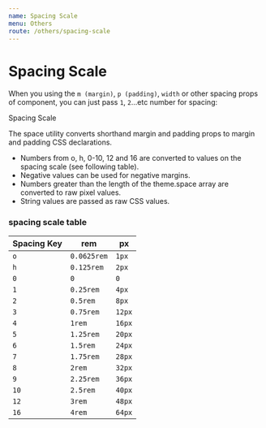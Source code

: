```yaml
---
name: Spacing Scale
menu: Others
route: /others/spacing-scale
---
```



# Spacing Scale

When you using the `m (margin)`, `p (padding)`, `width` or other spacing props of component, you can just pass `1`, `2`...etc number for spacing:

<Playground>
  <Box p={4} bg="gray300">
    <Box py="20px" bg="gray400">
      <Box ml={80} p={10} bg="gray500">
        Spacing Scale
      </Box>
    </Box>
  </Box>
</Playground>

The space utility converts shorthand margin and padding props to margin and padding CSS declarations.

- Numbers from o, h, 0-10, 12 and 16 are converted to values on the spacing scale (see following table).
- Negative values can be used for negative margins.
- Numbers greater than the length of the theme.space array are converted to raw pixel values.
- String values are passed as raw CSS values.

### spacing scale table

| Spacing Key | rem         | px     |
| ----------- | ----------- | ------ |
| `o`         | `0.0625rem` | `1px`  |
| `h`         | `0.125rem`  | `2px`  |
| `0`         | `0`         | `0`    |
| `1`         | `0.25rem`   | `4px`  |
| `2`         | `0.5rem`    | `8px`  |
| `3`         | `0.75rem`   | `12px` |
| `4`         | `1rem`      | `16px` |
| `5`         | `1.25rem`   | `20px` |
| `6`         | `1.5rem`    | `24px` |
| `7`         | `1.75rem`   | `28px` |
| `8`         | `2rem`      | `32px` |
| `9`         | `2.25rem`   | `36px` |
| `10`        | `2.5rem`    | `40px` |
| `12`        | `3rem`      | `48px` |
| `16`        | `4rem`      | `64px` |
